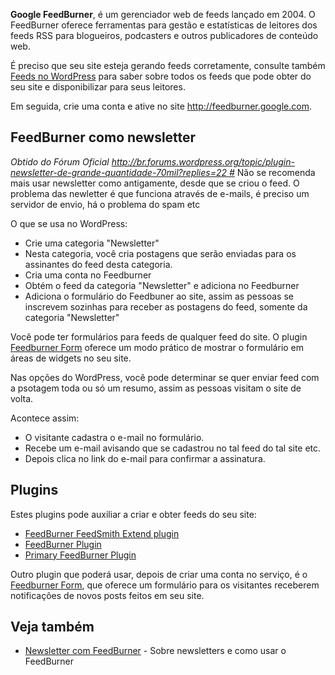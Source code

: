 {{Languages|
{{en|Using FeedBurner}}
{{pt-br|Usando o FeedBurner}}
}}

'''Google FeedBurner''', é um gerenciador web de feeds lançado em 2004. O FeedBurner oferece ferramentas para gestão e estatísticas de leitores dos feeds RSS para blogueiros, podcasters e outros publicadores de conteúdo web.

É preciso que seu site esteja gerando feeds corretamente, consulte também [[pt-br:Feeds no WordPress| Feeds no WordPress]] para saber sobre todos os feeds que pode obter do seu site e disponibilizar para seus leitores.

Em seguida, crie uma conta e ative no site http://feedburner.google.com.

==FeedBurner como newsletter==

''Obtido do Fórum Oficial [[http://br.forums.wordpress.org/topic/plugin-newsletter-de-grande-quantidade-70mil?replies=22 #]]''
Não se recomenda mais usar newsletter como antigamente, desde que se criou o feed. O problema das newletter é que funciona através de e-mails, é preciso um servidor de envio, há o problema do spam etc

O que se usa no WordPress:

*Crie uma categoria "Newsletter"
*Nesta categoria, você cria postagens que serão enviadas para os assinantes do feed desta categoria.
*Cria uma conta no Feedburner
*Obtém o feed da categoria "Newsletter" e adiciona no Feedburner
*Adiciona o formulário do Feedbuner ao site, assim as pessoas se inscrevem sozinhas para receber as postagens do feed, somente da categoria "Newsletter"

Você pode ter formulários para feeds de qualquer feed do site. O plugin [http://wordpress.org/extend/plugins/feedburner-form/ Feedburner Form] oferece um modo prático de mostrar o formulário em áreas de widgets no seu site.

Nas opções do WordPress, você pode determinar se quer enviar feed com a psotagem toda ou só um resumo, assim as pessoas visitam o site de volta. 

Acontece assim:

*O visitante cadastra o e-mail no formulário.
*Recebe um e-mail avisando que se cadastrou no tal feed do tal site etc.
*Depois clica no link do e-mail para confirmar a assinatura.

==Plugins==
Estes plugins pode auxiliar a criar e obter feeds do seu site:

*[http://wordpress.org/extend/plugins/feedburner-setting/ FeedBurner FeedSmith Extend plugin]
*[http://wordpress.org/extend/plugins/feedburner-plugin/ FeedBurner Plugin] 
*[http://wordpress.org/extend/plugins/primary-feedburner/ Primary FeedBurner Plugin]

Outro plugin que poderá usar, depois de criar uma conta no serviço, é o [http://wordpress.org/extend/plugins/feedburner-form/ Feedburner Form], que oferece um formulário para os visitantes receberem notificações de novos posts feitos em seu site.

==Veja também==
* [http://www.dianakcury.com/wordpress/newsletters-ou-feeds-no-feedburner Newsletter com FeedBurner] - Sobre newsletters e como usar o FeedBurner

{{Codex-pt}}
{{DEFAULTSORT:U}}